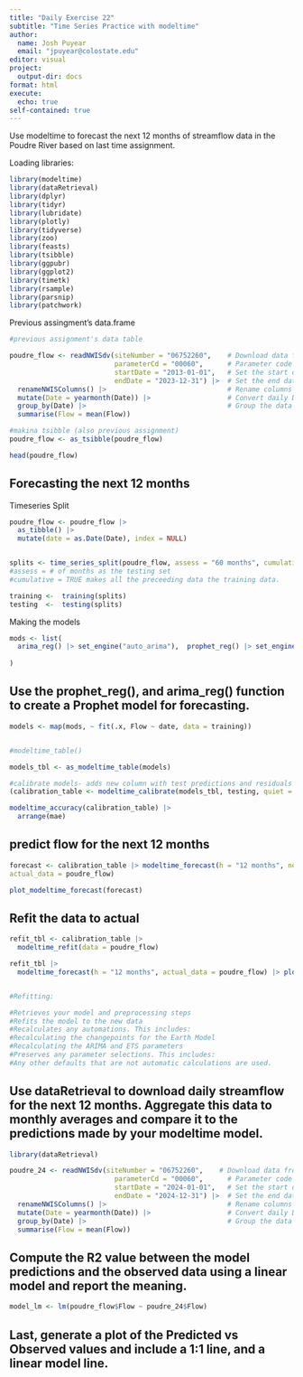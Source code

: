 ```yaml
---
title: "Daily Exercise 22"
subtitle: "Time Series Practice with modeltime"
author:
  name: Josh Puyear
  email: "jpuyear@colostate.edu"
editor: visual
project:
  output-dir: docs
format: html
execute: 
  echo: true
self-contained: true
---
```


Use modeltime to forecast the next 12 months of streamflow data in the Poudre River based on last time assignment.

Loading libraries:
```r
library(modeltime)
library(dataRetrieval)
library(dplyr)
library(tidyr)
library(lubridate)
library(plotly)
library(tidyverse)
library(zoo)
library(feasts)
library(tsibble)
library(ggpubr)
library(ggplot2)
library(timetk)
library(rsample)
library(parsnip)
library(patchwork)

```
Previous assingment's data.frame
```r
#previous assignment's data table

poudre_flow <- readNWISdv(siteNumber = "06752260",    # Download data from USGS for site 06752260
                          parameterCd = "00060",      # Parameter code 00060 = discharge in cfs)
                          startDate = "2013-01-01",   # Set the start date
                          endDate = "2023-12-31") |>  # Set the end date
  renameNWISColumns() |>                              # Rename columns to standard names (e.g., "Flow", "Date")
  mutate(Date = yearmonth(Date)) |>                   # Convert daily Date values into a year-month format (e.g., "2023 Jan")
  group_by(Date) |>                                   # Group the data by the new monthly Date
  summarise(Flow = mean(Flow))

```

```r
#makina tsibble (also previous assignment)
poudre_flow <- as_tsibble(poudre_flow)

head(poudre_flow)

```

## Forecasting the next 12 months

Timeseries Split
```r

poudre_flow <- poudre_flow |>
  as_tibble() |>
  mutate(date = as.Date(Date), index = NULL)


splits <- time_series_split(poudre_flow, assess = "60 months", cumulative = TRUE)
#assess = # of months as the testing set
#cumulative = TRUE makes all the preceeding data the training data.

training <-  training(splits)
testing  <-  testing(splits)

```
Making the models

```r
mods <- list(
  arima_reg() |> set_engine("auto_arima"),  prophet_reg() |> set_engine("prophet")
                                          
)

```

## Use the prophet_reg(), and arima_reg() function to create a Prophet model for forecasting.
```r
models <- map(mods, ~ fit(.x, Flow ~ date, data = training))


#modeltime_table()

models_tbl <- as_modeltime_table(models)

#calibrate models- adds new column with test predictions and residuals
(calibration_table <- modeltime_calibrate(models_tbl, testing, quiet = FALSE))

modeltime_accuracy(calibration_table) |>
  arrange(mae)

```
## predict flow for the next 12 months 
```r
forecast <- calibration_table |> modeltime_forecast(h = "12 months", new_data = testing,
actual_data = poudre_flow)

plot_modeltime_forecast(forecast)

```
## Refit the data to actual
```r
refit_tbl <- calibration_table |>
  modeltime_refit(data = poudre_flow)

refit_tbl |>
  modeltime_forecast(h = "12 months", actual_data = poudre_flow) |> plot_modeltime_forecast()


#Refitting:

#Retrieves your model and preprocessing steps
#Refits the model to the new data
#Recalculates any automations. This includes:
#Recalculating the changepoints for the Earth Model
#Recalculating the ARIMA and ETS parameters
#Preserves any parameter selections. This includes:
#Any other defaults that are not automatic calculations are used.
```

## Use dataRetrieval to download daily streamflow for the next 12 months. Aggregate this data to monthly averages and compare it to the predictions made by your modeltime model.
```r
library(dataRetrieval)

poudre_24 <- readNWISdv(siteNumber = "06752260",    # Download data from USGS for site 06752260
                          parameterCd = "00060",      # Parameter code 00060 = discharge in cfs)
                          startDate = "2024-01-01",   # Set the start date
                          endDate = "2024-12-31") |>  # Set the end date
  renameNWISColumns() |>                              # Rename columns to standard names (e.g., "Flow", "Date")
  mutate(Date = yearmonth(Date)) |>                   # Convert daily Date values into a year-month format (e.g., "2023 Jan")
  group_by(Date) |>                                   # Group the data by the new monthly Date
  summarise(Flow = mean(Flow))


```

## Compute the R2 value between the model predictions and the observed data using a linear model and report the meaning.
```r
model_lm <- lm(poudre_flow$Flow ~ poudre_24$Flow)

```

## Last, generate a plot of the Predicted vs Observed values and include a 1:1 line, and a linear model line.
```r


```

```r


```

```r


```

```r


```

```r


```

```r


```

```r


```

```r


```
